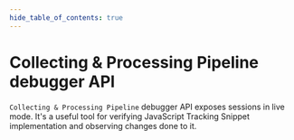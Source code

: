 ```yaml
---
hide_table_of_contents: true
---
```


# Collecting & Processing Pipeline debugger API

`Collecting & Processing Pipeline` debugger API exposes sessions in live
mode. It's a useful tool for verifying JavaScript Tracking Snippet
implementation and observing changes done to it.


<RedocBrowser src="/pstatic/api/tracker_debugger_api.json"/>
